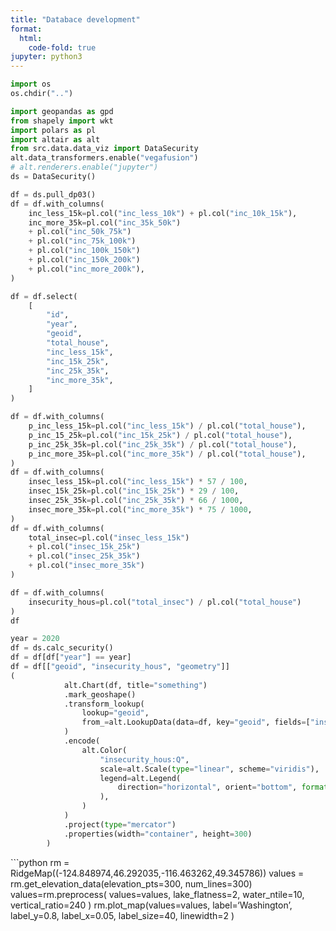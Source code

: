 ```yaml
---
title: "Databace development"
format:
  html:
    code-fold: true
jupyter: python3
---
```


```python
import os
os.chdir("..")
```

```python
import geopandas as gpd
from shapely import wkt
import polars as pl
import altair as alt
from src.data.data_viz import DataSecurity
alt.data_transformers.enable("vegafusion")
# alt.renderers.enable("jupyter")
ds = DataSecurity()
```

```python
df = ds.pull_dp03()
df = df.with_columns(
    inc_less_15k=pl.col("inc_less_10k") + pl.col("inc_10k_15k"),
    inc_more_35k=pl.col("inc_35k_50k")
    + pl.col("inc_50k_75k")
    + pl.col("inc_75k_100k")
    + pl.col("inc_100k_150k")
    + pl.col("inc_150k_200k")
    + pl.col("inc_more_200k"),
)

df = df.select(
    [
        "id",
        "year",
        "geoid",
        "total_house",
        "inc_less_15k",
        "inc_15k_25k",
        "inc_25k_35k",
        "inc_more_35k",
    ]
)

df = df.with_columns(
    p_inc_less_15k=pl.col("inc_less_15k") / pl.col("total_house"),
    p_inc_15_25k=pl.col("inc_15k_25k") / pl.col("total_house"),
    p_inc_25k_35k=pl.col("inc_25k_35k") / pl.col("total_house"),
    p_inc_more_35k=pl.col("inc_more_35k") / pl.col("total_house"),
)
df = df.with_columns(
    insec_less_15k=pl.col("inc_less_15k") * 57 / 100,
    insec_15k_25k=pl.col("inc_15k_25k") * 29 / 100,
    insec_25k_35k=pl.col("inc_25k_35k") * 66 / 1000,
    insec_more_35k=pl.col("inc_more_35k") * 75 / 1000,
)
df = df.with_columns(
    total_insec=pl.col("insec_less_15k")
    + pl.col("insec_15k_25k")
    + pl.col("insec_25k_35k")
    + pl.col("insec_more_35k")
)

df = df.with_columns(
    insecurity_hous=pl.col("total_insec") / pl.col("total_house")
)
df
```

```python
year = 2020
df = ds.calc_security()
df = df[df["year"] == year]
df = df[["geoid", "insecurity_hous", "geometry"]]
(
            alt.Chart(df, title="something")
            .mark_geoshape()
            .transform_lookup(
                lookup="geoid",
                from_=alt.LookupData(data=df, key="geoid", fields=["insecurity_hous"]),
            )
            .encode(
                alt.Color(
                    "insecurity_hous:Q",
                    scale=alt.Scale(type="linear", scheme="viridis"),
                    legend=alt.Legend(
                        direction="horizontal", orient="bottom", format=".1%"
                    ),
                )
            )
            .project(type="mercator")
            .properties(width="container", height=300)
        )
```

```python
rm = RidgeMap((-124.848974,46.292035,-116.463262,49.345786))
values = rm.get_elevation_data(elevation_pts=300, num_lines=300)
values=rm.preprocess(
    values=values,
    lake_flatness=2,
    water_ntile=10,
    vertical_ratio=240
)
rm.plot_map(values=values,
    label='Washington',
    label_y=0.8,
    label_x=0.05,
    label_size=40,
    linewidth=2
)